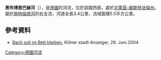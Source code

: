 {{Multiple issues|
{{No footnotes|time=2020-07-28T09:49:02+00:00}}
{{Refimprove|time=2020-07-28T09:49:02+00:00}}
}}
{{Coord|50.99223219611123|N|7.136285907336071|E|display=title}}

'''黑布博恩巴赫河'''（{{lang-de|Hebborner Bach}}），是[[德國|德國]]的河流，位於該國西部，處於[[北萊茵-威斯特法倫州|北萊茵-威斯特法倫州]]，屬於[[施特倫德河|施特倫德河]]的右支流，河道全長3.4公里，流域面積5.5平方公里。

==參考資料==
* [https://www.ksta.de/bach-soll-im-bett-bleiben-14184992 Bach soll im Bett bleiben], Kölner stadt-Anzeiger, 29. Juni.2004

{{Germany-geo-stub}}
[[Category:德國河流|Category:德國河流]]